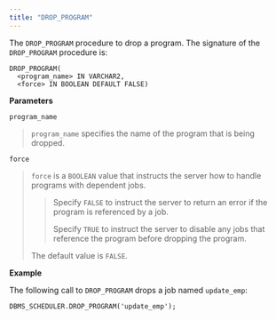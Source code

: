 ```yaml
---
title: "DROP_PROGRAM"
---
```




The `DROP_PROGRAM` procedure to drop a program. The signature of the `DROP_PROGRAM` procedure is:

    DROP_PROGRAM(
      <program_name> IN VARCHAR2,
      <force> IN BOOLEAN DEFAULT FALSE)

**Parameters**

`program_name`

> `program_name` specifies the name of the program that is being dropped.

`force`

> `force` is a `BOOLEAN` value that instructs the server how to handle programs with dependent jobs.
>
> > Specify `FALSE` to instruct the server to return an error if the program is referenced by a job.
> >
> > Specify `TRUE` to instruct the server to disable any jobs that reference the program before dropping the program.
>
> The default value is `FALSE`.

**Example**

The following call to `DROP_PROGRAM` drops a job named `update_emp`:

    DBMS_SCHEDULER.DROP_PROGRAM('update_emp');
